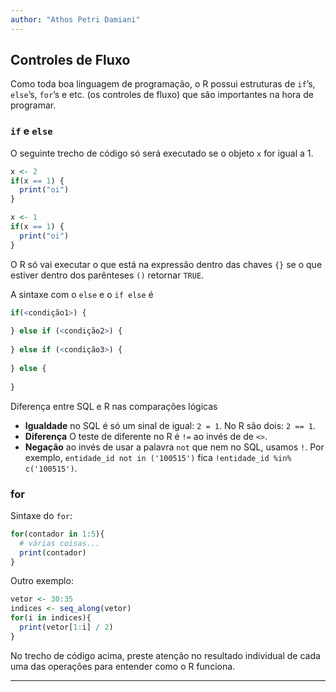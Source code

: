 ```yaml
---
author: "Athos Petri Damiani"
---
```


## Controles de Fluxo

Como toda boa linguagem de programação, o R possui estruturas de `if`'s, `else`'s, `for`'s e etc. (os controles de fluxo) que são importantes na hora de programar. 

### `if` e `else`

O seguinte trecho de código só será executado se o objeto `x` for igual a 1.

```r
x <- 2
if(x == 1) {
  print("oi")
}
```

```r
x <- 1
if(x == 1) {
  print("oi")
}
```

O R só vai executar o que está na expressão dentro das chaves `{}` se o que estiver dentro dos parênteses `()` retornar `TRUE`.

A sintaxe com o `else` e o `if else` é

```r
if(<condição1>) {
  
} else if (<condição2>) {
  
} else if (<condição3>) {
  
} else {
  
}
```

<div class='admonition note'>
<p class='admonition-title'>
Diferença entre SQL e R nas comparações lógicas
</p>
<p>
- **Igualdade** no SQL é só um sinal de igual: `2 = 1`. No R são dois: `2 == 1`.
- **Diferença** O teste de diferente no R é `!=` ao invés de de `<>`.
- **Negação** ao invés de usar a palavra `not` que nem no SQL, usamos `!`. Por exemplo, `entidade_id not in ('100515')` fica `!entidade_id %in% c('100515')`.
</p>
</div>


### for

Sintaxe do `for`:

```r
for(contador in 1:5){
  # várias coisas...
  print(contador)
}
```

Outro exemplo:

```r
vetor <- 30:35
indices <- seq_along(vetor)
for(i in indices){
  print(vetor[1:i] / 2)
}
```

No trecho de código acima, preste atenção no resultado individual de cada uma das operações para entender como o R funciona.

--------------------------------------------------------------------------------


